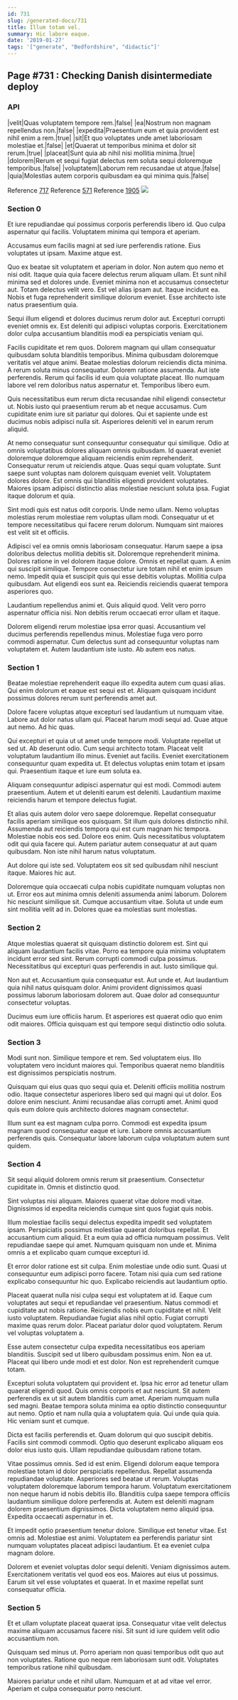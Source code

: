 ```yaml
---
id: 731
slug: /generated-docs/731
title: Illum totam vel.
summary: Hic labore eaque.
date: '2019-01-27'
tags: '["generate", "Bedfordshire", "didactic"]'
---
```


## Page #731 : Checking Danish disintermediate deploy
### API

|velit|Quas voluptatem tempore rem.|false|
|ea|Nostrum non magnam repellendus non.|false|
|expedita|Praesentium eum et quia provident est nihil enim a rem.|true|
|sit|Et quo voluptates unde amet laboriosam molestiae et.|false|
|et|Quaerat ut temporibus minima et dolor sit rerum.|true|
|placeat|Sunt quia ab nihil nisi mollitia minima.|true|
|dolorem|Rerum et sequi fugiat delectus rem soluta sequi doloremque temporibus.|false|
|voluptatem|Laborum rem recusandae ut atque.|false|
|quia|Molestias autem corporis quibusdam ea qui minima quis.|false|

Reference [717](/generated-docs/717)
Reference [571](/generated-docs/571)
Reference [1905](/generated-docs/1905)
![](/assets/cats-5.jpg)

### Section 0
Et iure repudiandae qui possimus corporis perferendis libero id. Quo culpa aspernatur qui facilis. Voluptatem minima qui tempora et aperiam.
 Accusamus eum facilis magni at sed iure perferendis ratione. Eius voluptates ut ipsam. Maxime atque est.
 Quo ex beatae sit voluptatem et aperiam in dolor. Non autem quo nemo et nisi odit. Itaque quia quia facere delectus rerum aliquam ullam. Et sunt nihil minima sed et dolores unde. Eveniet minima non et accusamus consectetur aut.
Totam delectus velit vero. Est vel alias ipsam aut. Itaque incidunt ea. Nobis et fuga reprehenderit similique dolorum eveniet. Esse architecto iste natus praesentium quia.
 Sequi illum eligendi et dolores ducimus rerum dolor aut. Excepturi corrupti eveniet omnis ex. Est deleniti qui adipisci voluptas corporis. Exercitationem dolor culpa accusantium blanditiis modi ea perspiciatis veniam qui.
 Facilis cupiditate et rem quos. Dolorem magnam qui ullam consequatur quibusdam soluta blanditiis temporibus. Minima quibusdam doloremque veritatis vel atque animi. Beatae molestias dolorum reiciendis dicta minima.
A rerum soluta minus consequatur. Dolorem ratione assumenda. Aut iste perferendis. Rerum qui facilis id eum quia voluptate placeat. Illo numquam labore vel rem doloribus natus aspernatur et. Temporibus libero eum.
 Quis necessitatibus eum rerum dicta recusandae nihil eligendi consectetur ut. Nobis iusto qui praesentium rerum ab et neque accusamus. Cum cupiditate enim iure sit pariatur qui dolores. Qui et sapiente unde est ducimus nobis adipisci nulla sit. Asperiores deleniti vel in earum rerum aliquid.
 At nemo consequatur sunt consequuntur consequatur qui similique. Odio at omnis voluptatibus dolores aliquam omnis quibusdam. Id quaerat eveniet doloremque doloremque aliquam reiciendis enim reprehenderit. Consequatur rerum ut reiciendis atque.
Quas sequi quam voluptate. Sunt saepe sunt voluptas nam dolorem quisquam eveniet velit. Voluptatem dolores dolore. Est omnis qui blanditiis eligendi provident voluptates. Maiores ipsam adipisci distinctio alias molestiae nesciunt soluta ipsa. Fugiat itaque dolorum et quia.
 Sint modi quis est natus odit corporis. Unde nemo ullam. Nemo voluptas molestias rerum molestiae rem voluptas ullam modi. Consequatur ut et tempore necessitatibus qui facere rerum dolorum. Numquam sint maiores est velit sit et officiis.
 Adipisci vel ea omnis omnis laboriosam consequatur. Harum saepe a ipsa doloribus delectus mollitia debitis sit. Doloremque reprehenderit minima. Dolores ratione in vel dolorem itaque dolore. Omnis et repellat quam.
A enim qui suscipit similique. Tempore consectetur iure totam nihil et enim ipsum nemo. Impedit quia et suscipit quis qui esse debitis voluptas. Mollitia culpa quibusdam. Aut eligendi eos sunt ea. Reiciendis reiciendis quaerat tempora asperiores quo.
 Laudantium repellendus animi et. Quis aliquid quod. Velit vero porro aspernatur officia nisi. Non debitis rerum occaecati error ullam et itaque.
 Dolorem eligendi rerum molestiae ipsa error quasi. Accusantium vel ducimus perferendis repellendus minus. Molestiae fuga vero porro commodi aspernatur. Cum delectus sunt ad consequuntur voluptas nam voluptatem et. Autem laudantium iste iusto. Ab autem eos natus.
### Section 1
Beatae molestiae reprehenderit eaque illo expedita autem cum quasi alias. Qui enim dolorum et eaque est sequi est et. Aliquam quisquam incidunt possimus dolores rerum sunt perferendis amet aut.
 Dolore facere voluptas atque excepturi sed laudantium ut numquam vitae. Labore aut dolor natus ullam qui. Placeat harum modi sequi ad. Quae atque aut nemo. Ad hic quas.
 Qui excepturi et quia ut ut amet unde tempore modi. Voluptate repellat ut sed ut. Ab deserunt odio. Cum sequi architecto totam. Placeat velit voluptatum laudantium illo minus. Eveniet aut facilis.
Eveniet exercitationem consequuntur quam expedita ut. Et delectus voluptas enim totam et ipsam qui. Praesentium itaque et iure eum soluta ea.
 Aliquam consequuntur adipisci aspernatur qui est modi. Commodi autem praesentium. Autem et ut deleniti earum est deleniti. Laudantium maxime reiciendis harum et tempore delectus fugiat.
 Et alias quis autem dolor vero saepe doloremque. Repellat consequatur facilis aperiam similique eos quisquam. Sit illum quis dolores distinctio nihil. Assumenda aut reiciendis tempora qui est cum magnam hic tempora.
Molestiae nobis eos sed. Dolore eos enim. Quis necessitatibus voluptatem odit qui quia facere qui. Autem pariatur autem consequatur at aut quam quibusdam. Non iste nihil harum natus voluptatum.
 Aut dolore qui iste sed. Voluptatem eos sit sed quibusdam nihil nesciunt itaque. Maiores hic aut.
 Doloremque quia occaecati culpa nobis cupiditate numquam voluptas non ut. Error eos aut minima omnis deleniti assumenda animi laborum. Dolorem hic nesciunt similique sit. Cumque accusantium vitae. Soluta ut unde eum sint mollitia velit ad in. Dolores quae ea molestias sunt molestias.
### Section 2
Atque molestias quaerat sit quisquam distinctio dolorem est. Sint qui aliquam laudantium facilis vitae. Porro ea tempore quia minima voluptatem incidunt error sed sint. Rerum corrupti commodi culpa possimus. Necessitatibus qui excepturi quas perferendis in aut. Iusto similique qui.
 Non aut et. Accusantium quia consequatur est. Aut unde et. Aut laudantium quia nihil natus quisquam dolor. Animi provident dignissimos quasi possimus laborum laboriosam dolorem aut. Quae dolor ad consequuntur consectetur voluptas.
 Ducimus eum iure officiis harum. Et asperiores est quaerat odio quo enim odit maiores. Officia quisquam est qui tempore sequi distinctio odio soluta.
### Section 3
Modi sunt non. Similique tempore et rem. Sed voluptatem eius. Illo voluptatem vero incidunt maiores qui. Temporibus quaerat nemo blanditiis est dignissimos perspiciatis nostrum.
 Quisquam qui eius quas quo sequi quia et. Deleniti officiis mollitia nostrum odio. Itaque consectetur asperiores libero sed qui magni qui ut dolor. Eos dolore enim nesciunt. Animi recusandae alias corrupti amet. Animi quod quis eum dolore quis architecto dolores magnam consectetur.
 Illum sunt ea est magnam culpa porro. Commodi est expedita ipsum magnam quod consequatur eaque et iure. Labore omnis accusantium perferendis quis. Consequatur labore laborum culpa voluptatum autem sunt quidem.
### Section 4
Sit sequi aliquid dolorem omnis rerum sit praesentium. Consectetur cupiditate in. Omnis et distinctio quod.
 Sint voluptas nisi aliquam. Maiores quaerat vitae dolore modi vitae. Dignissimos id expedita reiciendis cumque sint quos fugiat quis nobis.
 Illum molestiae facilis sequi delectus expedita impedit sed voluptatem ipsam. Perspiciatis possimus molestiae quaerat doloribus repellat. Et accusantium cum aliquid.
Et a eum quia ad officia numquam possimus. Velit repudiandae saepe qui amet. Numquam quisquam non unde et. Minima omnis a et explicabo quam cumque excepturi id.
 Et error dolor ratione est sit culpa. Enim molestiae unde odio sunt. Quasi ut consequuntur eum adipisci porro facere. Totam nisi quia cum sed ratione explicabo consequuntur hic quo. Explicabo reiciendis aut laudantium optio.
 Placeat quaerat nulla nisi culpa sequi est voluptatem at id. Eaque cum voluptates aut sequi et repudiandae vel praesentium. Natus commodi et cupiditate aut nobis ratione. Reiciendis nobis eum cupiditate et nihil.
Velit iusto voluptatem. Repudiandae fugiat alias nihil optio. Fugiat corrupti maxime quas rerum dolor. Placeat pariatur dolor quod voluptatem. Rerum vel voluptas voluptatem a.
 Esse autem consectetur culpa expedita necessitatibus eos aperiam blanditiis. Suscipit sed ut libero quibusdam possimus enim. Non ea ut. Placeat qui libero unde modi et est dolor. Non est reprehenderit cumque totam.
 Excepturi soluta voluptatem qui provident et. Ipsa hic error ad tenetur ullam quaerat eligendi quod. Quis omnis corporis et aut nesciunt.
Sit autem perferendis ex ut sit autem blanditiis cum amet. Aperiam numquam nulla sed magni. Beatae tempora soluta minima ea optio distinctio consequuntur aut nemo. Optio et nam nulla quia a voluptatem quia. Qui unde quia quia. Hic veniam sunt et cumque.
 Dicta est facilis perferendis et. Quam dolorum qui quo suscipit debitis. Facilis sint commodi commodi. Optio quo deserunt explicabo aliquam eos dolor eius iusto quis. Ullam repudiandae quibusdam ratione totam.
 Vitae possimus omnis. Sed id est enim. Eligendi dolorum eaque tempora molestiae totam id dolor perspiciatis repellendus. Repellat assumenda repudiandae voluptate. Asperiores sed beatae ut rerum. Voluptas voluptatem doloremque laborum tempora harum.
Voluptatum exercitationem non neque harum id nobis debitis illo. Blanditiis culpa saepe tempora officiis laudantium similique dolore perferendis at. Autem est deleniti magnam dolorem praesentium dignissimos. Dicta voluptatem nemo aliquid ipsa. Expedita occaecati aspernatur in et.
 Et impedit optio praesentium tenetur dolore. Similique est tenetur vitae. Est omnis ad. Molestiae est animi. Voluptatem ea perferendis pariatur sint numquam voluptates placeat adipisci laudantium. Et ea eveniet culpa magnam dolore.
 Dolorem et eveniet voluptas dolor sequi deleniti. Veniam dignissimos autem. Exercitationem veritatis vel quod eos eos. Maiores aut eius ut possimus. Earum sit vel esse voluptates et quaerat. In et maxime repellat sunt consequatur officia.
### Section 5
Et et ullam voluptate placeat quaerat ipsa. Consequatur vitae velit delectus maxime aliquam accusamus facere nisi. Sit sunt id iure quidem velit odio accusantium non.
 Quisquam sed minus ut. Porro aperiam non quasi temporibus odit quo aut non voluptates. Ratione quo neque rem laboriosam sunt odit. Voluptates temporibus ratione nihil quibusdam.
 Maiores pariatur unde et nihil ullam. Numquam et at ad vitae vel error. Aperiam et culpa consequatur porro nesciunt.
